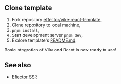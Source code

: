 
<CommunityNote tool="effector" url="https://effector.dev" hasExtension={false} />

## Clone template

1. Fork repository [effector/vike-react-template](https://github.com/effector/vike-react-template),
2. Clone repository to local machine,
3. `pnpm install`,
4. Start development server `pnpm dev`,
5. Explore template's [README.md](https://github.com/effector/vike-react-template).

Basic integration of Vike and React is now ready to use!


## See also

- [Effector SSR](https://effector.dev/en/guides/server-side-rendering/)
